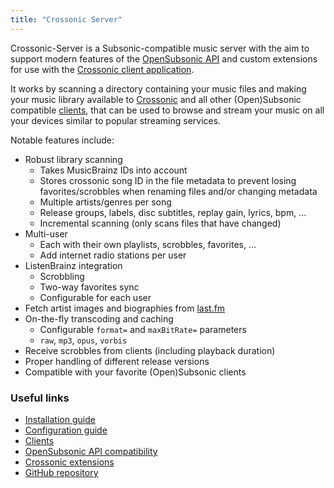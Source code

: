 ```yaml
---
title: "Crossonic Server"
---
```


Crossonic-Server is a Subsonic-compatible music server with the aim to support modern features of the [OpenSubsonic API](https://opensubsonic.netlify.app/) and custom extensions
for use with the [Crossonic client application](/app).

It works by scanning a directory containing your music files and making your music library available to [Crossonic](/app)
and all other (Open)Subsonic compatible [clients](/server/clients), that can be used to browse
and stream your music on all your devices similar to popular streaming services.

Notable features include:
- Robust library scanning
  - Takes MusicBrainz IDs into account
  - Stores crossonic song ID in the file metadata to prevent losing favorites/scrobbles when renaming files and/or changing metadata
  - Multiple artists/genres per song
  - Release groups, labels, disc subtitles, replay gain, lyrics, bpm, …
  - Incremental scanning (only scans files that have changed)
- Multi-user
  - Each with their own playlists, scrobbles, favorites, …
  - Add internet radio stations per user
- ListenBrainz integration
  - Scrobbling
  - Two-way favorites sync
  - Configurable for each user
- Fetch artist images and biographies from [last.fm](https://last.fm)
- On-the-fly transcoding and caching
  - Configurable `format=` and `maxBitRate=` parameters
  - `raw`, `mp3`, `opus`, `vorbis`
- Receive scrobbles from clients (including playback duration)
- Proper handling of different release versions
- Compatible with your favorite (Open)Subsonic clients

### Useful links

- [Installation guide](/server/install)
- [Configuration guide](/server/configuration)
- [Clients](/server/clients)
- [OpenSubsonic API compatibility](/server/api/opensubsonic)
- [Crossonic extensions](/server/api/crossonic)
- [GitHub repository](https://github.com/juho05/crossonic-server)